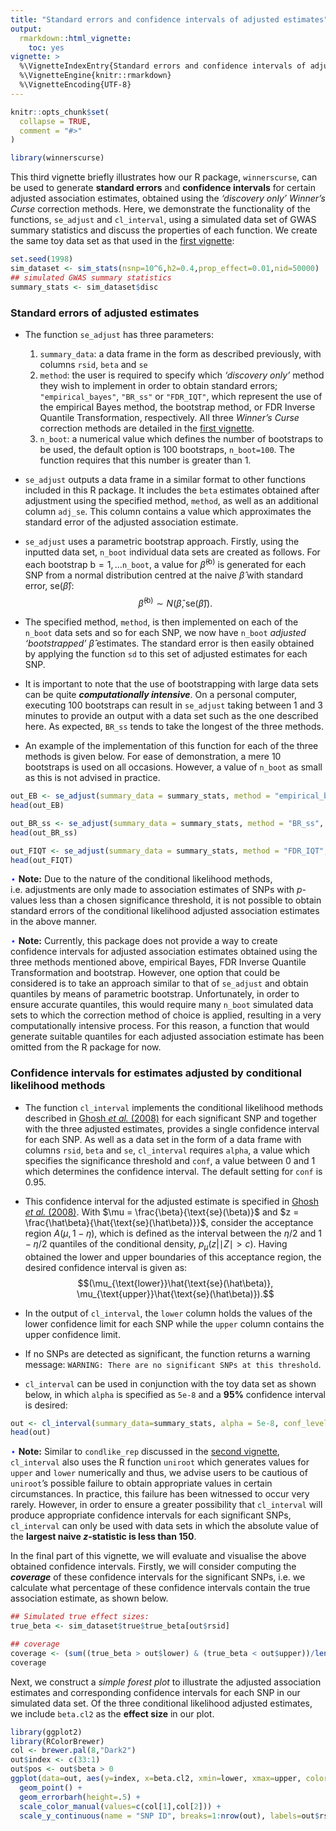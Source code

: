 ```yaml
---
title: "Standard errors and confidence intervals of adjusted estimates"
output: 
  rmarkdown::html_vignette:
    toc: yes
vignette: >
  %\VignetteIndexEntry{Standard errors and confidence intervals of adjusted estimates}
  %\VignetteEngine{knitr::rmarkdown}
  %\VignetteEncoding{UTF-8}
---
```


```r
knitr::opts_chunk$set(
  collapse = TRUE,
  comment = "#>"
)
```

```r
library(winnerscurse)
```


This third vignette briefly illustrates how our R package, `winnerscurse`, can be used to generate **standard errors** and **confidence intervals** for certain adjusted association estimates, obtained using the *'discovery only'* *Winner's Curse* correction methods. Here, we demonstrate the functionality of the functions, `se_adjust` and `cl_interval`, using a simulated data set of GWAS summary statistics and discuss the properties of each function. We create the same toy data set as that used in the [first vignette](https://amandaforde.github.io/winnerscurse/articles/winners_curse_methods.html):

```r
set.seed(1998)
sim_dataset <- sim_stats(nsnp=10^6,h2=0.4,prop_effect=0.01,nid=50000)
## simulated GWAS summary statistics
summary_stats <- sim_dataset$disc
```


### Standard errors of adjusted estimates 

- The function `se_adjust` has three parameters: 
  1. `summary_data`: a data frame in the form as described previously, with columns `rsid`, `beta` and `se`
  2. `method`: the user is required to specify which *'discovery only'* method they wish to implement in order to obtain standard errors; `"empirical_bayes"`, `"BR_ss"` or `"FDR_IQT"`, which represent the use of the empirical Bayes method, the bootstrap method, or FDR Inverse Quantile Transformation, respectively. All three *Winner's Curse* correction methods are detailed in the [first vignette](https://amandaforde.github.io/winnerscurse/articles/winners_curse_methods.html). 
  3. `n_boot`: a numerical value which defines the number of bootstraps to be used, the default option is 100 bootstraps, `n_boot=100`. The function requires that this number is greater than 1. 


-  `se_adjust` outputs a data frame in a similar format to other functions included in this R package. It includes the `beta` estimates obtained after adjustment using the specified method, `method`, as well as an additional column `adj_se`. This column contains a value which approximates the standard error of the adjusted association estimate.   
 
- `se_adjust` uses a parametric bootstrap approach. Firstly, using the inputted data set, `n_boot` individual data sets are created as follows. For each bootstrap $\text{b} = 1, \dots$`n_boot`, a value for $\hat\beta^{(\text{b})}$ is generated for each SNP from a normal distribution centred at the naive $\hat\beta$ with standard error, $\text{se}(\hat\beta)$: $$\hat\beta^{(\text{b})} \sim N(\hat\beta, \text{se}(\hat\beta)).$$

- The specified method, `method`, is then implemented on each of the `n_boot` data sets and so for each SNP, we now have `n_boot` *adjusted 'bootstrapped'* $\hat\beta$ estimates. The standard error is then easily obtained by applying the function `sd` to this set of adjusted estimates for each SNP.

- It is important to note that the use of bootstrapping with large data sets can be quite ***computationally intensive***. On a personal computer, executing 100 bootstraps can result in `se_adjust` taking between 1 and 3 minutes to provide an output with a data set such as the one described here. As expected, `BR_ss` tends to take the longest of the three methods.

- An example of the implementation of this function for each of the three methods is given below. For ease of demonstration, a mere 10 bootstraps is used on all occasions. However, a value of `n_boot` as small as this is not advised in practice.

```r
out_EB <- se_adjust(summary_data = summary_stats, method = "empirical_bayes", n_boot=10)
head(out_EB)

out_BR_ss <- se_adjust(summary_data = summary_stats, method = "BR_ss", n_boot=10)
head(out_BR_ss)

out_FIQT <- se_adjust(summary_data = summary_stats, method = "FDR_IQT", n_boot=10)
head(out_FIQT)
```

[$\star$]{style="color: blue;"} **Note:** Due to the nature of the conditional likelihood methods, i.e. adjustments are only made to association estimates of SNPs with $p$-values less than a chosen significance threshold, it is not possible to obtain standard errors of the conditional likelihood adjusted association estimates in the above manner. 

[$\star$]{style="color: blue;"} **Note:** Currently, this package does not provide a way to create confidence intervals for adjusted association estimates obtained using the three methods mentioned above, empirical Bayes, FDR Inverse Quantile Transformation and bootstrap. However, one option that could be considered is to take an approach similar to that of `se_adjust` and obtain quantiles by means of parametric bootstrap. Unfortunately, in order to ensure accurate quantiles, this would require many `n_boot` simulated data sets to which the correction method of choice is applied, resulting in a very computationally intensive process. For this reason, a function that would generate suitable quantiles for each adjusted association estimate has been omitted from the R package for now.  


### Confidence intervals for estimates adjusted by conditional likelihood methods 

- The function `cl_interval` implements the conditional likelihood methods described in [Ghosh *et al.* (2008)](https://www.ncbi.nlm.nih.gov/pmc/articles/PMC2665019/) for each significant SNP and together with the three adjusted estimates, provides a single confidence interval for each SNP. As well as a data set in the form of a data frame with columns `rsid`, `beta` and `se`, `cl_interval` requires `alpha`, a value which specifies the significance threshold and `conf`, a value between 0 and 1 which determines the confidence interval. The default setting for `conf` is 0.95. 

- This confidence interval for the adjusted estimate is specified in [Ghosh *et al.* (2008)](https://www.ncbi.nlm.nih.gov/pmc/articles/PMC2665019/). With $\mu = \frac{\beta}{\text{se}(\beta)}$ and $z = \frac{\hat\beta}{\hat{\text{se}(\hat\beta)}}$, consider the acceptance region $A(\mu,1-\eta)$, which is defined as the interval between the $\eta/2$ and $1-\eta/2$ quantiles of the conditional density, $p_{\mu}(z | \mid Z \mid > c )$. Having obtained the lower and upper boundaries of this acceptance region, the desired confidence interval is given as: $$(\mu_{\text{lower}}\hat{\text{se}(\hat\beta)}, \mu_{\text{upper}}\hat{\text{se}(\hat\beta)}).$$                           

- In the output of `cl_interval`, the `lower` column holds the values of the lower confidence limit for each SNP while the `upper` column contains the upper confidence limit. 

- If no SNPs are detected as significant, the function returns a warning message: `WARNING: There are no significant SNPs at this threshold`. 

- `cl_interval` can be used in conjunction with the toy data set as shown below, in which `alpha` is specified as `5e-8` and a **95%** confidence interval is desired: 

```r
out <- cl_interval(summary_data=summary_stats, alpha = 5e-8, conf_level=0.95)
head(out)
```


[$\star$]{style="color: blue;"} **Note:** Similar to `condlike_rep` discussed in the [second vignette](https://amandaforde.github.io/winnerscurse/articles/discovery_replication.html), `cl_interval` also uses the R function `uniroot` which generates values for `upper` and `lower` numerically and thus, we advise users to be cautious of `uniroot`'s possible failure to obtain appropriate values in certain circumstances. In practice, this failure has been witnessed to occur very rarely. However, in order to ensure a greater possibility that `cl_interval` will produce appropriate confidence intervals for each significant SNPs, `cl_interval` can only be used with data sets in which the absolute value of the **largest naive $z$-statistic is less than 150**. 


In the final part of this vignette, we will evaluate and visualise the above obtained confidence intervals. Firstly, we will consider computing the ***coverage*** of these confidence intervals for the significant SNPs, i.e. we calculate what percentage of these confidence intervals contain the true association estimate, as shown below.

```r
## Simulated true effect sizes:
true_beta <- sim_dataset$true$true_beta[out$rsid]

## coverage
coverage <- (sum((true_beta > out$lower) & (true_beta < out$upper))/length(true_beta))*100
coverage
```
Next, we construct a *simple forest plot* to illustrate the adjusted association estimates and corresponding confidence intervals for each SNP in our simulated data set. Of the three conditional likelihood adjusted estimates, we include `beta.cl2` as the **effect size** in our plot. 

```r
library(ggplot2)
library(RColorBrewer)
col <- brewer.pal(8,"Dark2")
out$index <- c(33:1)
out$pos <- out$beta > 0
ggplot(data=out, aes(y=index, x=beta.cl2, xmin=lower, xmax=upper, color=pos)) +
  geom_point() +
  geom_errorbarh(height=.5) +
  scale_color_manual(values=c(col[1],col[2])) +
  scale_y_continuous(name = "SNP ID", breaks=1:nrow(out), labels=out$rsid) + xlab(expression(paste("Effect size of sig. SNPs at  ", 5%*%10^-8))) + theme_bw() + geom_vline(xintercept=0, colour="black",linetype='dashed', alpha=.5) +  theme(text = element_text(size=10),legend.position="none") 
```


$~$
$~$



